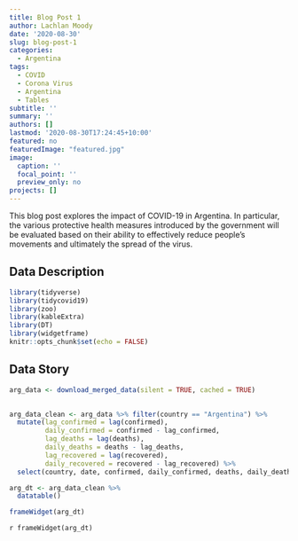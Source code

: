 ```yaml
---
title: Blog Post 1
author: Lachlan Moody
date: '2020-08-30'
slug: blog-post-1
categories:
  - Argentina
tags:
  - COVID
  - Corona Virus
  - Argentina
  - Tables
subtitle: ''
summary: ''
authors: []
lastmod: '2020-08-30T17:24:45+10:00'
featured: no
featuredImage: "featured.jpg"
image:
  caption: ''
  focal_point: ''
  preview_only: no
projects: []
---
```

This blog post explores the impact of COVID-19 in Argentina. In particular, the various protective health measures introduced by the government will be evaluated based on their ability to effectively reduce people's movements and ultimately the spread of the virus.  

<!--more-->
## Data Description
```r
library(tidyverse)
library(tidycovid19)
library(zoo)
library(kableExtra)
library(DT)
library(widgetframe)
knitr::opts_chunk$set(echo = FALSE)
```

## Data Story
```r
arg_data <- download_merged_data(silent = TRUE, cached = TRUE)
  

arg_data_clean <- arg_data %>% filter(country == "Argentina") %>%
  mutate(lag_confirmed = lag(confirmed),
         daily_confirmed = confirmed - lag_confirmed,
         lag_deaths = lag(deaths),
         daily_deaths = deaths - lag_deaths,
         lag_recovered = lag(recovered),
         daily_recovered = recovered - lag_recovered) %>%
  select(country, date, confirmed, daily_confirmed, deaths, daily_deaths, recovered, daily_recovered, soc_dist:gcmr_residential)
```
```r
arg_dt <- arg_data_clean %>%
  datatable()

frameWidget(arg_dt)
```

`r frameWidget(arg_dt)`


